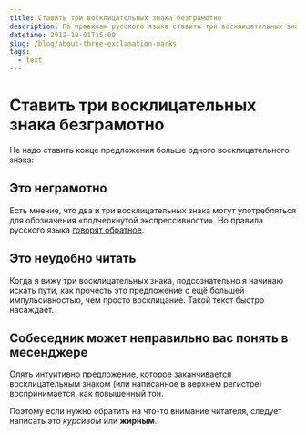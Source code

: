 ```yaml
---
title: Ставить три восклицательных знака безграмотно
description: По правилам русского языка ставить три восклицательных знака безграмотно
datetime: 2012-10-01T15:00
slug: /blog/about-three-exclamation-marks
tags:
  - text
---
```


# Ставить три восклицательных знака безграмотно

Не надо ставить конце предложения больше одного восклицательного знака:

## Это неграмотно

Есть мнение, что два и три восклицательных знака могут употребляться для обозначения «подчеркнутой экспрессивности». Но правила русского языка [говорят обратное](http://new.gramota.ru/spravka/buro/search-answer?s=восклицательных).

## Это неудобно читать

Когда я вижу три восклицательных знака, подсознательно я начинаю искать пути, как прочесть это предложение с ещё большей импульсивностью, чем просто восклицание. Такой текст быстро насаждает.

## Собеседник может неправильно вас понять в месенджере

Опять интуитивно предложение, которое заканчивается восклицательным знаком (или написанное в верхнем регистре) воспринимается, как повышенный тон.

Поэтому если нужно обратить на что-то внимание читателя, следует написать это <nobr>_курсивом_ или **жирным**</nobr>.
